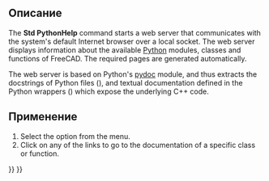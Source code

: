 <languages/>

{{Docnav/ru
|[[Std_FreeCADPowerUserHub/ru|Команда "Документация по созданию скриптов на Python"]]
|[[Std_FreeCADForum/ru|Команда "Форум FreeCAD"]]
|[[Std_Help_Menu/ru|Меню "Справка"]]
|IconL=Std_FreeCADPowerUserHub.svg
|IconR=Std_FreeCADForum.svg
|IconC=Freecad.svg
}}

{{GuiCommand/ru
|Name=Std PythonHelp
|Name/ru=Std PythonHelp
|MenuLocation=Help → Automatic python modules documentation
|Workbenches=All
|SeeAlso=[[Std_FreeCADPowerUserHub/ru|Std FreeCADPowerUserHub]]
}}

<span id="Description"></span>
==Описание==

The '''Std PythonHelp''' command starts a web server that communicates with the system's default Internet browser over a local socket. The web server displays information about the available [[Python|Python]] modules, classes and functions of FreeCAD. The required pages are generated automatically.

The web server is based on Python's [https://docs.python.org/3.8/library/pydoc.html#module-pydoc pydoc] module, and thus extracts the docstrings of Python files ({{FileName|*.py}}), and textual documentation defined in the Python wrappers ({{FileName|*.xml}}) which expose the underlying C++ code.

<span id="Usage"></span>
==Применение==

# Select the {{MenuCommand|Help → [[Image:Std_PythonHelp.svg|16px]] Automatic python modules documentation}} option from the menu.
# Click on any of the links to go to the documentation of a specific class or function.


{{Docnav/ru
|[[Std_FreeCADPowerUserHub/ru|Команда "Документация по созданию скриптов на Python"]]
|[[Std_FreeCADForum/ru|Команда "Форум FreeCAD"]]
|[[Std_Help_Menu/ru|Меню "Справка"]]
|IconL=Std_FreeCADPowerUserHub.svg
|IconR=Std_FreeCADForum.svg
|IconC=Freecad.svg
}}

{{Std_Base_navi{{#translation:}}}}
{{Userdocnavi{{#translation:}}}}